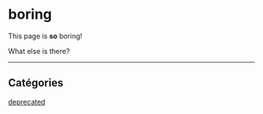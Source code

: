 # boring

This page is **so** boring!

What else is there?

<CustomPages />

<hr />

## Catégories

[deprecated](/custom/deprecated)
